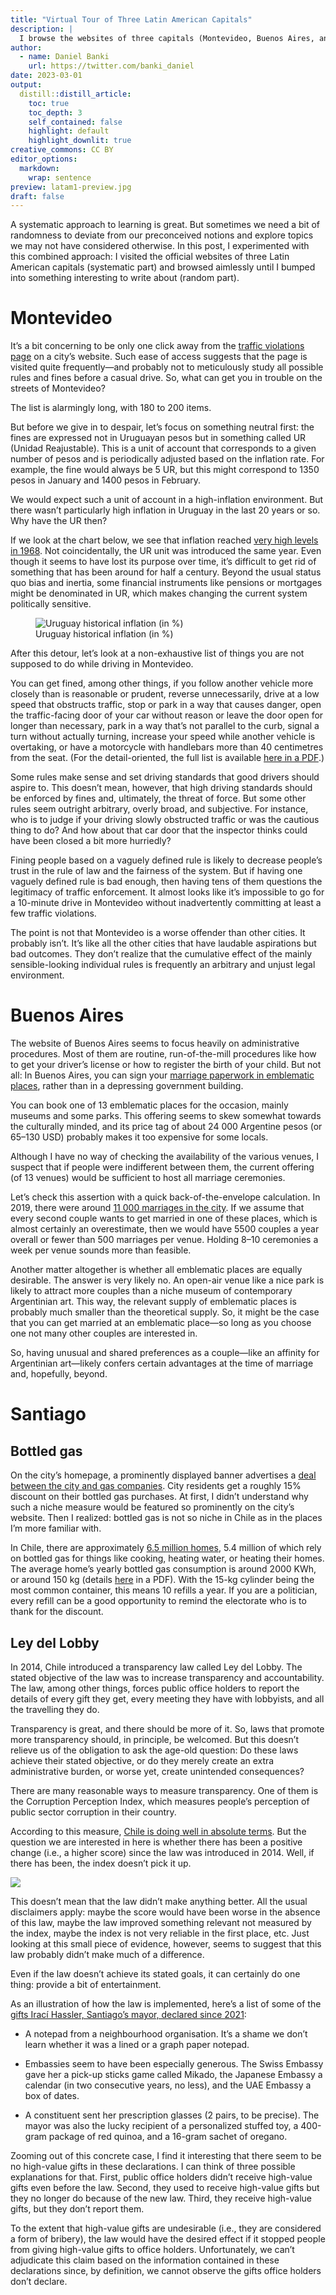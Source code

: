 ```yaml
---
title: "Virtual Tour of Three Latin American Capitals"
description: |
  I browse the websites of three capitals (Montevideo, Buenos Aires, and Santiago) and share some interesting things I discovered.
author:
  - name: Daniel Banki
    url: https://twitter.com/banki_daniel
date: 2023-03-01
output:
  distill::distill_article:
    toc: true
    toc_depth: 3
    self_contained: false
    highlight: default
    highlight_downlit: true
creative_commons: CC BY
editor_options: 
  markdown: 
    wrap: sentence
preview: latam1-preview.jpg
draft: false
---
```


A systematic approach to learning is great.
But sometimes we need a bit of randomness to deviate from our preconceived notions and explore topics we may not have considered otherwise.
In this post, I experimented with this combined approach: I visited the official websites of three Latin American capitals (systematic part) and browsed aimlessly until I bumped into something interesting to write about (random part).

# Montevideo

It's a bit concerning to be only one click away from the [traffic violations page](https://montevideo.gub.uy/areas-tematicas/movilidad/fiscalizacion-de-infracciones/costos-de-las-multas) on a city's website.
Such ease of access suggests that the page is visited quite frequently---and probably not to meticulously study all possible rules and fines before a casual drive.
So, what can get you in trouble on the streets of Montevideo?

The list is alarmingly long, with 180 to 200 items.

But before we give in to despair, let's focus on something neutral first: the fines are expressed not in Uruguayan pesos but in something called UR (Unidad Reajustable).
This is a unit of account that corresponds to a given number of pesos and is periodically adjusted based on the inflation rate.
For example, the fine would always be 5 UR, but this might correspond to 1350 pesos in January and 1400 pesos in February.

We would expect such a unit of account in a high-inflation environment.
But there wasn't particularly high inflation in Uruguay in the last 20 years or so.
Why have the UR then?

If we look at the chart below, we see that inflation reached [very high levels in 1968](https://tradingeconomics.com/chile/inflation-cpi).
Not coincidentally, the UR unit was introduced the same year.
Even though it seems to have lost its purpose over time, it's difficult to get rid of something that has been around for half a century.
Beyond the usual status quo bias and inertia, some financial instruments like pensions or mortgages might be denominated in UR, which makes changing the current system politically sensitive.

![Uruguay historical inflation (in %)](uruguay-inflation.jpg)

After this detour, let's look at a non-exhaustive list of things you are not supposed to do while driving in Montevideo.

You can get fined, among other things, if you follow another vehicle more closely than is reasonable or prudent, reverse unnecessarily, drive at a low speed that obstructs traffic, stop or park in a way that causes danger, open the traffic-facing door of your car without reason or leave the door open for longer than necessary, park in a way that's not parallel to the curb, signal a turn without actually turning, increase your speed while another vehicle is overtaking, or have a motorcycle with handlebars more than 40 centimetres from the seat.
(For the detail-oriented, the full list is available [here in a PDF](https://montevideo.gub.uy/sites/default/files/biblioteca/listadodeinfraccionesycostos.actualizacion23-2-22.pdf).)

Some rules make sense and set driving standards that good drivers should aspire to.
This doesn't mean, however, that high driving standards should be enforced by fines and, ultimately, the threat of force.
But some other rules seem outright arbitrary, overly broad, and subjective.
For instance, who is to judge if your driving slowly obstructed traffic or was the cautious thing to do?
And how about that car door that the inspector thinks could have been closed a bit more hurriedly?

Fining people based on a vaguely defined rule is likely to decrease people's trust in the rule of law and the fairness of the system.
But if having one vaguely defined rule is bad enough, then having tens of them questions the legitimacy of traffic enforcement.
It almost looks like it's impossible to go for a 10-minute drive in Montevideo without inadvertently committing at least a few traffic violations.

The point is not that Montevideo is a worse offender than other cities.
It probably isn't.
It's like all the other cities that have laudable aspirations but bad outcomes.
They don't realize that the cumulative effect of the mainly sensible-looking individual rules is frequently an arbitrary and unjust legal environment.

# Buenos Aires

The website of Buenos Aires seems to focus heavily on administrative procedures.
Most of them are routine, run-of-the-mill procedures like how to get your driver's license or how to register the birth of your child.
But not all: In Buenos Aires, you can sign your [marriage paperwork in emblematic places](https://buenosaires.gob.ar/tramites/reserva-de-turno-para-matrimonio-en-lugares-emblematicos), rather than in a depressing government building.

You can book one of 13 emblematic places for the occasion, mainly museums and some parks.
This offering seems to skew somewhat towards the culturally minded, and its price tag of about 24 000 Argentine pesos (or 65--130 USD) probably makes it too expensive for some locals.

Although I have no way of checking the availability of the various venues, I suspect that if people were indifferent between them, the current offering (of 13 venues) would be sufficient to host all marriage ceremonies.

Let's check this assertion with a quick back-of-the-envelope calculation.
In 2019, there were around [11 000 marriages in the city](https://es.statista.com/estadisticas/1238351/numero-de-matrimonios-registrados-en-argentina-provincia/).
If we assume that every second couple wants to get married in one of these places, which is almost certainly an overestimate, then we would have 5500 couples a year overall or fewer than 500 marriages per venue.
Holding 8--10 ceremonies a week per venue sounds more than feasible.

Another matter altogether is whether all emblematic places are equally desirable.
The answer is very likely no.
An open-air venue like a nice park is likely to attract more couples than a niche museum of contemporary Argentinian art.
This way, the relevant supply of emblematic places is probably much smaller than the theoretical supply.
So, it might be the case that you can get married at an emblematic place---so long as you choose one not many other couples are interested in.

So, having unusual and shared preferences as a couple---like an affinity for Argentinian art---likely confers certain advantages at the time of marriage and, hopefully, beyond.

# Santiago

## Bottled gas

On the city's homepage, a prominently displayed banner advertises a [deal between the city and gas companies](https://www.munistgo.cl/gas/).
City residents get a roughly 15% discount on their bottled gas purchases.
At first, I didn't understand why such a niche measure would be featured so prominently on the city's website.
Then I realized: bottled gas is not so niche in Chile as in the places I'm more familiar with.

In Chile, there are approximately [6.5 million homes](https://www.ine.gob.cl/estadisticas/sociales/censos-de-poblacion-y-vivienda), 5.4 million of which rely on bottled gas for things like cooking, heating water, or heating their homes.
The average home's yearly bottled gas consumption is around 2000 KWh, or around 150 kg (details [here](https://www.energia.gob.cl/sites/default/files/documentos/informe_final_caracterizacion_residencial_2018.pdf) in a PDF).
With the 15-kg cylinder being the most common container, this means 10 refills a year.
If you are a politician, every refill can be a good opportunity to remind the electorate who is to thank for the discount.

## Ley del Lobby

In 2014, Chile introduced a transparency law called Ley del Lobby.
The stated objective of the law was to increase transparency and accountability.
The law, among other things, forces public office holders to report the details of every gift they get, every meeting they have with lobbyists, and all the travelling they do.

Transparency is great, and there should be more of it.
So, laws that promote more transparency should, in principle, be welcomed.
But this doesn't relieve us of the obligation to ask the age-old question: Do these laws achieve their stated objective, or do they merely create an extra administrative burden, or worse yet, create unintended consequences?

There are many reasonable ways to measure transparency.
One of them is the Corruption Perception Index, which measures people's perception of public sector corruption in their country.

According to this measure, [Chile is doing well in absolute terms](https://www.transparency.org/en/cpi/2021/index/chl).
But the question we are interested in here is whether there has been a positive change (i.e., a higher score) since the law was introduced in 2014.
Well, if there has been, the index doesn't pick it up.

![](chile-corruption.jpg)

This doesn't mean that the law didn't make anything better.
All the usual disclaimers apply: maybe the score would have been worse in the absence of this law, maybe the law improved something relevant not measured by the index, maybe the index is not very reliable in the first place, etc.
Just looking at this small piece of evidence, however, seems to suggest that this law probably didn't make much of a difference.

Even if the law doesn't achieve its stated goals, it can certainly do one thing: provide a bit of entertainment.

As an illustration of how the law is implemented, here's a list of some of the [gifts Irací Hassler, Santiago's mayor, declared since 2021](https://www.leylobby.gob.cl/instituciones/MU308/cargos-pasivos/389774/donativos):

-   A notepad from a neighbourhood organisation.
    It's a shame we don't learn whether it was a lined or a graph paper notepad.

-   Embassies seem to have been especially generous.
    The Swiss Embassy gave her a pick-up sticks game called Mikado, the Japanese Embassy a calendar (in two consecutive years, no less), and the UAE Embassy a box of dates.

-   A constituent sent her prescription glasses (2 pairs, to be precise).
    The mayor was also the lucky recipient of a personalized stuffed toy, a 400-gram package of red quinoa, and a 16-gram sachet of oregano.

Zooming out of this concrete case, I find it interesting that there seem to be no high-value gifts in these declarations. I can think of three possible explanations for that. First, public office holders didn't receive high-value gifts even before the law. Second, they used to receive high-value gifts but they no longer do because of the new law. Third, they receive high-value gifts, but they don't report them.

To the extent that high-value gifts are undesirable (i.e., they are considered a form of bribery), the law would have the desired effect if it stopped people from giving high-value gifts to office holders.
Unfortunately, we can't adjudicate this claim based on the information contained in these declarations since, by definition, we cannot observe the gifts office holders don't declare.
